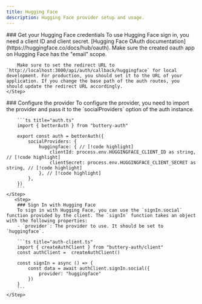 ```yaml
---
title: Hugging Face
description: Hugging Face provider setup and usage.
---
```


<Steps>
    <Step> 
        ### Get your Hugging Face credentials
        To use Hugging Face sign in, you need a client ID and client secret. [Hugging Face OAuth documentation](https://huggingface.co/docs/hub/oauth). Make sure the created oauth app on Hugging Face has the "email" scope.

        Make sure to set the redirect URL to `http://localhost:3000/api/auth/callback/huggingface` for local development. For production, you should set it to the URL of your application. If you change the base path of the auth routes, you should update the redirect URL accordingly.
    </Step>

  <Step>
        ### Configure the provider
        To configure the provider, you need to import the provider and pass it to the `socialProviders` option of the auth instance.

        ```ts title="auth.ts"
        import { betterAuth } from "buttery-auth"
        
        export const auth = betterAuth({
            socialProviders: {
                huggingface: { // [!code highlight]
                    clientId: process.env.HUGGINGFACE_CLIENT_ID as string, // [!code highlight]
                    clientSecret: process.env.HUGGINGFACE_CLIENT_SECRET as string, // [!code highlight]
                }, // [!code highlight]
            },
        })
        ```
    </Step>
       <Step>
        ### Sign In with Hugging Face
        To sign in with Hugging Face, you can use the `signIn.social` function provided by the client. The `signIn` function takes an object with the following properties:
        - `provider`: The provider to use. It should be set to `huggingface`.

        ```ts title="auth-client.ts"  
        import { createAuthClient } from "buttery-auth/client"
        const authClient =  createAuthClient()
        
        const signIn = async () => {
            const data = await authClient.signIn.social({
                provider: "huggingface"
            })
        }
        ```
    </Step>
</Steps>

